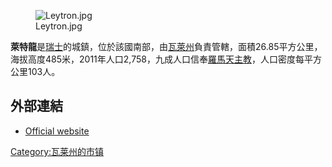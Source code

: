 [[Image:Leytron.jpg|right]]

'''萊特龍'''是[[瑞士|瑞士]]的城鎮，位於該國南部，由[[瓦萊州|瓦萊州]]負責管轄，面積26.85平方公里，海拔高度485米，2011年人口2,758，九成人口信奉[[羅馬天主教|羅馬天主教]]，人口密度每平方公里103人。

==外部連結==
* [http://www.leytron.ch Official website] {{Wayback|url=http://www.leytron.ch/ |date=20010303023757 }} {{fr icon}}

{{Switzerland-geo-stub}}
[[Category:瓦莱州的市镇|Category:瓦莱州的市镇]]